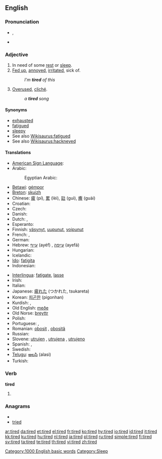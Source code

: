 {{wikipedia|dab=tired}}
==English==

===Pronunciation===
* {{a|UK}} {{IPA|/taɪə(ɹ)d/}}, {{SAMPA|/taI@(r)d/}}
*: {{rhymes|aɪə(r)d}}
* {{audio|en-us-tired.ogg|Audio (US)}}

===Adjective===
{{en-adj}}

# In need of some [[rest]] or [[sleep]].
# [[fed up|Fed up]], [[annoyed]], [[irritated]], sick of.
#: ''I'm '''tired''' of this''
# [[overused|Overused]], [[cliché]].
#: ''a '''tired''' song''

====Synonyms====
* [[exhausted]]
* [[fatigued]]
* [[sleepy]]
* See also [[Wikisaurus:fatigued]]
* See also [[Wikisaurus:hackneyed]]

====Translations====
{{trans-top|in need of rest or sleep}}
* [[American Sign Language]]: {{tø|ase|BentB@IpsiChest-PalmBack-BentB@IpsiChest-PalmBack BentB@IpsiChest-PalmUp-BentB@IpsiChest-PalmUp}}
* Arabic: {{Arab|[[متعب]]}} {{unicode|(mútʕab)}}
*: Egyptian Arabic: {{t|arz|تعبان|m|sc=Arab|tr=ta3baan}}
* [[Betawi]]: [[gémpor]]
* [[Breton]]: [[skuizh]]
* Chinese: [[疲]] (pí), [[累]] (lèi), [[攰]] (guì), [[癐]] (guài)
* Croatian: {{t|hr|umoran|alt=ȕmōran}}
* Czech: {{t-|cs|unavený|m}}
* Danish: {{t+|da|træt}}
* Dutch: {{t+|nl|moe}}, {{t+|nl|vermoeid}}
* Esperanto: {{t+|eo|laca|xs=Esperanto}}
* Finnish: [[väsynyt]], [[uupunut]], [[voipunut]]
* French: {{t+|fr|fatigué|m}}, {{t+|fr|fatiguée|f}}
* German: {{t+|de|müde}}
* Hebrew: [[עייף]] (ayéf) {{m}}, [[עייפה]] (ayefá) {{f}}
* Hungarian: {{t+|hu|fáradt}}
* Icelandic: {{t+|is|þreyttur}}
* [[Ido]]: [[fatigita]]
* Indonesian: {{t+|id|lelah|xs=Indonesian}}
{{trans-mid}}
* [[Interlingua]]: [[fatigate]], [[lasse]]
* Irish: {{t-|ga|tuirseach|xs=Irish}}
* Italian: {{t+|it|stanco}}
* Japanese: [[疲れた]] (つかれた, tsukareta)
* Korean: [[피곤한]] (pigonhan)
* Kurdish: {{ku-Arab|[[هیلاک]]}}, {{ku-Arab|[[ماندو]]}}
* Old English: [[meðe]]
* Old Norse: [[þreyttr]]
* Polish: {{t+|pl|zmęczony|m}}
* Portuguese: {{t+|pt|cansado|m}}, {{t+|pt|cansada|f}}
* Romanian: [[obosit]] {{m}}, [[obosită]] {{f}}
* Russian: {{t+|ru|усталый|tr=ustályj|sc=Cyrl}}
* Slovene: [[utrujen]] {{m}}, [[utrujena]] {{f}}, [[utrujeno]] {{n}}
* Spanish: {{t+|es|cansado|m}}, {{t-|es|cansada|f}}
* Swedish: {{t+|sv|trött}}
* [[Telugu]]: [[అలసి]] (alasi)
* Turkish: {{t+|tr|yorgun}}
{{trans-bottom}}

{{trans-see|[[fed up#Translations|fed up]]}}

{{trans-see|overused}}

===Verb===
'''tired'''

# {{past of|[[tire]]}}

===Anagrams===
* {{alphagram|deirt}}
* [[tried]]

[[Category:1000 English basic words]]
[[Category:Sleep]]

[[ar:tired]]
[[da:tired]]
[[et:tired]]
[[el:tired]]
[[fr:tired]]
[[ko:tired]]
[[hy:tired]]
[[io:tired]]
[[id:tired]]
[[it:tired]]
[[kk:tired]]
[[ku:tired]]
[[hu:tired]]
[[nl:tired]]
[[ja:tired]]
[[pl:tired]]
[[ru:tired]]
[[simple:tired]]
[[fi:tired]]
[[sv:tired]]
[[ta:tired]]
[[te:tired]]
[[th:tired]]
[[vi:tired]]
[[zh:tired]]